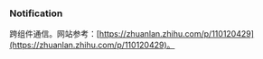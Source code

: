 ### Notification

跨组件通信。网站参考：[https://zhuanlan.zhihu.com/p/110120429](https://zhuanlan.zhihu.com/p/110120429)。